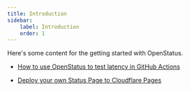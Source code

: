 ```yaml
---
title: Introduction
sidebar:
    label: Introduction
    order: 1
---
```


Here's some content for the getting started with OpenStatus.

- [How to use OpenStatus to test latency in GitHub Actions](/guides/test-latency-cf-workers-in-github-actions)

- [Deploy your own Status Page to Cloudflare Pages](/guides/how-deploy-status-page-cf-pages)